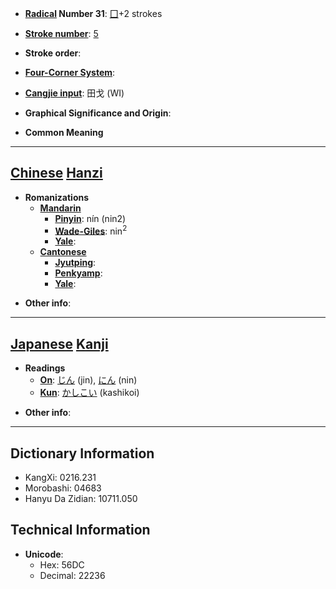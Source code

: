 * '''[[Wiktionary:Chinese radical index| Radical]] Number 31''': [[Wiktionary:Chinese radical index 囗|囗]]+2 strokes

* '''[[Wiktionary:Chinese total strokes index|Stroke number]]''': [[Wiktionary:Chinese total strokes index 5|5]]

* '''Stroke order''': 

* '''[[Wiktionary:Chinese four corner index|Four-Corner System]]''': 

* '''[[Wiktionary:Chinese Cangjie index|Cangjie input]]''': 田戈 (WI)

* '''Graphical Significance and Origin''': 

* '''Common Meaning'''

----

== [[Chinese]] [[Hanzi]] ==

* '''Romanizations'''
** '''[[Mandarin]]'''
*** '''[[Pinyin]]''': nín (nin2)
*** '''[[Wade-Giles]]''': nin<sup>2</sup>
*** '''[[Yale]]''': 
** '''[[Cantonese]]'''
*** '''[[Jyutping]]''':
*** '''[[Penkyamp]]''': 
*** '''[[Yale]]''': 

* '''Other info''': 

----

== [[Japanese]] [[Kanji]] ==

* '''Readings'''
** '''[[On]]''': [[じん]] (jin), [[にん]] (nin)
** '''[[Kun]]''': [[かしこい]] (kashikoi)

* '''Other info''':  

----

== Dictionary Information ==

* KangXi: 0216.231
* Morobashi: 04683
* Hanyu Da Zidian: 10711.050

== Technical Information ==

* '''Unicode''':
** Hex: 56DC
** Decimal: 22236